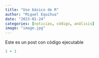 ```yaml
---
title: "Uso básico de R"
author: "Miguel Equihua"
date: "2023-01-24"
categories: [noticias, código, análisis]
image: "image.jpg"
---
```


Este es un post con código ejecutable

```r
1 + 1
```
